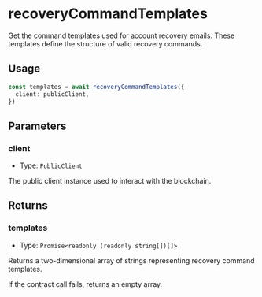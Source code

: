 # recoveryCommandTemplates

Get the command templates used for account recovery emails. These templates define the structure of valid recovery commands.

## Usage

```typescript
const templates = await recoveryCommandTemplates({
  client: publicClient,
})
```

## Parameters

### client

- Type: `PublicClient`

The public client instance used to interact with the blockchain.

## Returns

### templates

- Type: `Promise<readonly (readonly string[])[]>`

Returns a two-dimensional array of strings representing recovery command templates.

If the contract call fails, returns an empty array.